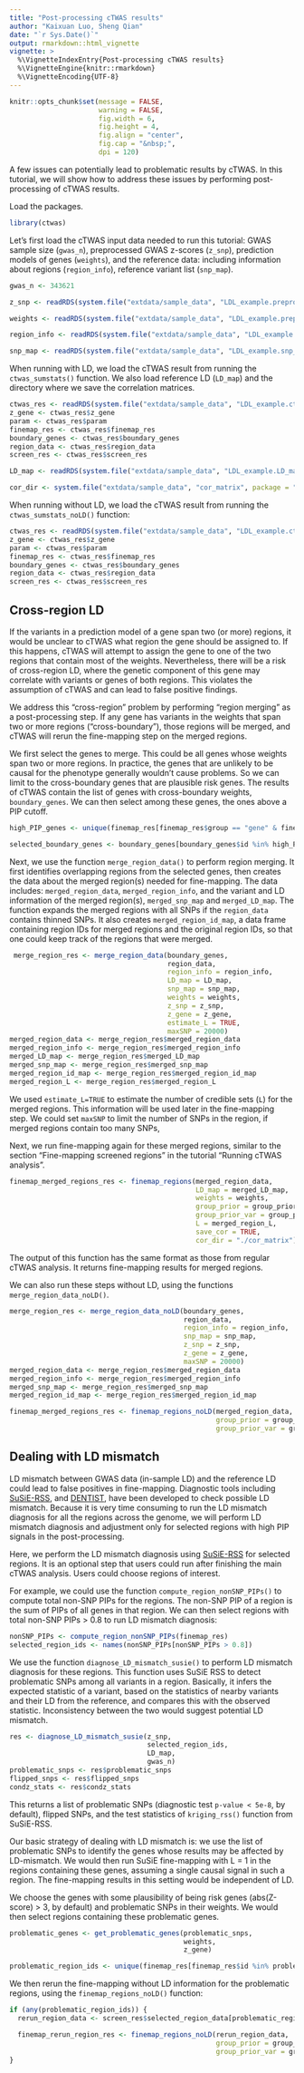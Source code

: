 ```yaml
---
title: "Post-processing cTWAS results"
author: "Kaixuan Luo, Sheng Qian"
date: "`r Sys.Date()`"
output: rmarkdown::html_vignette
vignette: >
  %\VignetteIndexEntry{Post-processing cTWAS results}
  %\VignetteEngine{knitr::rmarkdown}
  %\VignetteEncoding{UTF-8}
---
```



```r
knitr::opts_chunk$set(message = FALSE,
                      warning = FALSE,
                      fig.width = 6,
                      fig.height = 4,
                      fig.align = "center",
                      fig.cap = "&nbsp;",
                      dpi = 120)
```


A few issues can potentially lead to problematic results by cTWAS. In this tutorial, we will show how to address these issues by performing post-processing of cTWAS results.

Load the packages. 
```r
library(ctwas)
```


Let's first load the cTWAS input data needed to run this tutorial: 
GWAS sample size (`gwas_n`), preprocessed GWAS z-scores (`z_snp`), prediction models of genes (`weights`), and the reference data: including information about regions (`region_info`), reference variant list (`snp_map`). 

```r
gwas_n <- 343621

z_snp <- readRDS(system.file("extdata/sample_data", "LDL_example.preprocessed.z_snp.RDS", package = "ctwas"))

weights <- readRDS(system.file("extdata/sample_data", "LDL_example.preprocessed.weights.RDS", package = "ctwas"))

region_info <- readRDS(system.file("extdata/sample_data", "LDL_example.region_info.RDS", package = "ctwas"))

snp_map <- readRDS(system.file("extdata/sample_data", "LDL_example.snp_map.RDS", package = "ctwas"))
```


When running with LD, we load the cTWAS result from running the `ctwas_sumstats()` function. We also load reference LD (`LD_map`) and the directory where we save the correlation matrices.

```r
ctwas_res <- readRDS(system.file("extdata/sample_data", "LDL_example.ctwas_sumstats_res.RDS", package = "ctwas"))
z_gene <- ctwas_res$z_gene
param <- ctwas_res$param
finemap_res <- ctwas_res$finemap_res
boundary_genes <- ctwas_res$boundary_genes
region_data <- ctwas_res$region_data
screen_res <- ctwas_res$screen_res

LD_map <- readRDS(system.file("extdata/sample_data", "LDL_example.LD_map.RDS", package = "ctwas"))

cor_dir <- system.file("extdata/sample_data", "cor_matrix", package = "ctwas")
```


When running without LD, we load the cTWAS result from running the `ctwas_sumstats_noLD()` function:

```r
ctwas_res <- readRDS(system.file("extdata/sample_data", "LDL_example.ctwas_sumstats_noLD_res.RDS", package = "ctwas"))
z_gene <- ctwas_res$z_gene
param <- ctwas_res$param
finemap_res <- ctwas_res$finemap_res
boundary_genes <- ctwas_res$boundary_genes
region_data <- ctwas_res$region_data
screen_res <- ctwas_res$screen_res
```


##  Cross-region LD

If the variants in a prediction model of a gene span two (or more) regions, it would be unclear to cTWAS what region the gene should be assigned to. If this happens, cTWAS will attempt to assign the gene to one of the two regions that contain most of the weights. Nevertheless, there will be a risk of cross-region LD, where the genetic component of this gene may correlate with variants or genes of both regions. This violates the assumption of cTWAS and can lead to false positive findings. 

We address this “cross-region” problem by performing “region merging” as a post-processing step. If any gene has variants in the weights that span two or more regions ("cross-boundary"), those regions will be merged, and cTWAS will rerun the fine-mapping step on the merged regions. 

We first select the genes to merge. This could be all genes whose weights span two or more regions. In practice, the genes that are unlikely to be causal for the phenotype generally wouldn’t cause problems. So we can limit to the cross-boundary genes that are plausible risk genes. The results of cTWAS contain the list of genes with cross-boundary weights, `boundary_genes`. We can then select among these genes, the ones above a PIP cutoff. 

```r
high_PIP_genes <- unique(finemap_res[finemap_res$group == "gene" & finemap_res$susie_pip > 0.5, "id"])

selected_boundary_genes <- boundary_genes[boundary_genes$id %in% high_PIP_genes, , drop=FALSE]
```


Next, we use the function `merge_region_data()` to perform region merging.  It first identifies overlapping regions from the selected genes, then creates the data about the merged region(s) needed for fine-mapping. The data includes:  `merged_region_data`,  `merged_region_info`, and the variant and LD information of the merged region(s), `merged_snp_map` and `merged_LD_map`. The function expands the merged regions with all SNPs if the `region_data` contains thinned SNPs. It also creates `merged_region_id_map`, a data frame containing region IDs for merged regions and the original region IDs, so that one could keep track of the regions that were merged.  

```r
 merge_region_res <- merge_region_data(boundary_genes,
                                       region_data,
                                       region_info = region_info,
                                       LD_map = LD_map,
                                       snp_map = snp_map,
                                       weights = weights,
                                       z_snp = z_snp,
                                       z_gene = z_gene,
                                       estimate_L = TRUE,
                                       maxSNP = 20000)
merged_region_data <- merge_region_res$merged_region_data
merged_region_info <- merge_region_res$merged_region_info
merged_LD_map <- merge_region_res$merged_LD_map
merged_snp_map <- merge_region_res$merged_snp_map
merged_region_id_map <- merge_region_res$merged_region_id_map
merged_region_L <- merge_region_res$merged_region_L
```


We used `estimate_L=TRUE` to estimate the number of credible sets (`L`) for the merged regions. This information will be used later in the fine-mapping step. We could set `maxSNP` to limit the number of SNPs in the region, if merged regions contain too many SNPs,  

Next, we run fine-mapping again for these merged regions, similar to the section "Fine-mapping screened regions" in the tutorial "Running cTWAS analysis".

```r
finemap_merged_regions_res <- finemap_regions(merged_region_data,
                                              LD_map = merged_LD_map,
                                              weights = weights,
                                              group_prior = group_prior,
                                              group_prior_var = group_prior_var,
                                              L = merged_region_L,
                                              save_cor = TRUE,
                                              cor_dir = "./cor_matrix")
```


The output of this function has the same format as those from regular cTWAS analysis. It returns fine-mapping results for merged regions. 

We can also run these steps without LD, using the functions `merge_region_data_noLD()`.

```r
merge_region_res <- merge_region_data_noLD(boundary_genes,
                                           region_data,
                                           region_info = region_info,
                                           snp_map = snp_map,
                                           z_snp = z_snp,
                                           z_gene = z_gene,
                                           maxSNP = 20000)
merged_region_data <- merge_region_res$merged_region_data
merged_region_info <- merge_region_res$merged_region_info
merged_snp_map <- merge_region_res$merged_snp_map
merged_region_id_map <- merge_region_res$merged_region_id_map
```


```r
finemap_merged_regions_res <- finemap_regions_noLD(merged_region_data,                                                     
                                                   group_prior = group_prior,
                                                   group_prior_var = group_prior_var)
```


## Dealing with LD mismatch

LD mismatch between GWAS data (in-sample LD) and the reference LD could lead to false positives in fine-mapping. Diagnostic tools including [SuSiE-RSS][susierss_diagnostic], and [DENTIST][DENTIST], have been developed to check possible LD mismatch. Because it is very time consuming to run the LD mismatch diagnosis for all the regions across the genome, we will perform LD mismatch diagnosis and adjustment only for selected regions with high PIP signals in the post-processing. 

Here, we perform the LD mismatch diagnosis using [SuSiE-RSS][susierss_diagnostic] for selected regions. It is an optional step that users could run after finishing the main cTWAS analysis. Users could choose regions of interest.

For example, we could use the function `compute_region_nonSNP_PIPs()` to compute total non-SNP PIPs for the regions. The non-SNP PIP of a region is the sum of PIPs of all genes in that region. We can then select regions with total non-SNP PIPs > 0.8 to run LD mismatch diagnosis:

```r
nonSNP_PIPs <- compute_region_nonSNP_PIPs(finemap_res)
selected_region_ids <- names(nonSNP_PIPs[nonSNP_PIPs > 0.8])
```


We use the function `diagnose_LD_mismatch_susie()` to perform LD mismatch diagnosis for these regions.  This function uses SuSiE RSS to detect problematic SNPs among all variants in a region. Basically, it infers the expected statistic of a variant, based on the statistics of nearby variants and their LD from the reference, and compares this with the observed statistic. Inconsistency between the two would suggest potential LD mismatch.  

```r
res <- diagnose_LD_mismatch_susie(z_snp, 
                                  selected_region_ids, 
                                  LD_map, 
                                  gwas_n)
problematic_snps <- res$problematic_snps
flipped_snps <- res$flipped_snps
condz_stats <- res$condz_stats
```


This returns a list of problematic SNPs (diagnostic test `p-value < 5e-8`, by default), flipped SNPs, and the test statistics of `kriging_rss()` function from SuSiE-RSS. 

Our basic strategy of dealing with LD mismatch is: we use the list of problematic SNPs to identify the genes whose results may be affected by LD-mismatch. We would then run SuSiE fine-mapping with L = 1 in the regions containing these genes, assuming a single causal signal in such a region. The fine-mapping results in this setting would be independent of LD. 

We choose the genes with some plausibility of being risk genes (abs(Z-score) > 3, by default) and problematic SNPs in their weights. We would then select regions containing these problematic genes.

```r
problematic_genes <- get_problematic_genes(problematic_snps, 
                                           weights, 
                                           z_gene)

problematic_region_ids <- unique(finemap_res[finemap_res$id %in% problematic_genes, "region_id"])
```


We then rerun the fine-mapping without LD information for the problematic regions, using the  `finemap_regions_noLD()` function:
 
```r
if (any(problematic_region_ids)) {
  rerun_region_data <- screen_res$selected_region_data[problematic_region_ids]

  finemap_rerun_region_res <- finemap_regions_noLD(rerun_region_data, 
                                                   group_prior = group_prior,
                                                   group_prior_var = group_prior_var)
}
```


[reference]: https://xinhe-lab.github.io/ctwas/reference/index.html
[UKBB_LD_ref]: https://uchicago.box.com/s/jqocacd2fulskmhoqnasrknbt59x3xkn
[LDetect]: https://github.com/endrebak/ldetect
[PredictDB]: http://predictdb.org/
[FUSION_format]: http://gusevlab.org/projects/fusion/#compute-your-own-predictive-models
[S-PrediXcan]: https://www.nature.com/articles/s41467-018-03621-1
[susierss_diagnostic]: https://stephenslab.github.io/susieR/articles/susierss_diagnostic.html
[DENTIST]: https://github.com/Yves-CHEN/DENTIST/

